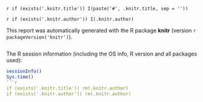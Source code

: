 `r if (exists('.knitr.title')) I(paste('#', .knitr.title, sep = ''))`

`r if (exists('.knitr.author')) I(.knitr.author)`

This report was automatically generated with the R package **knitr**
(version `r packageVersion('knitr')`).

```r
```

The R session information (including the OS info, R version and all
packages used):

```r
sessionInfo()
Sys.time()
```r
if (exists('.knitr.title')) rm(.knitr.author)
if (exists('.knitr.author')) rm(.knitr.author)
```
